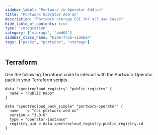 ```yaml
---
sidebar_label: "Portworx /w Operator Add-on"
title: "Portworx Operator Add-on"
description: "Portworx storage CSI for all use cases"
hide_table_of_contents: true
type: "integration"
category: ["storage", "amd64"]
sidebar_class_name: "hide-from-sidebar"
tags: ["packs", "portworx", "storage"]
---
```


<RedirectPackPage packName="portworx-add-on" />

<PartialsComponent category="packs" name="portworx-operator" />

## Terraform

Use the following Terraform code to interact with the Portworx Operator pack in your Terraform scripts.

```hcl
data "spectrocloud_registry" "public_registry" {
  name = "Public Repo"
}

data "spectrocloud_pack_simple" "portworx-operator" {
  name    = "csi-portworx-add-on"
  version = "3.0.0"
  type = "operator-instance"
  registry_uid = data.spectrocloud_registry.public_registry.id
}
```
